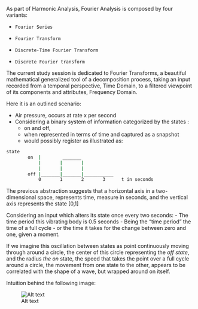 As part of Harmonic Analysis, Fourier Analysis is composed by four variants:

-     Fourier Series
-     Fourier Transform
-     Discrete-Time Fourier Transform
-     Discrete Fourier transform

The current study session is dedicated to Fourier Transforms, a beautiful mathematical generalized tool of a decomposition process, taking an input recorded from a temporal perspective, Time Domain, to a filtered viewpoint of its components and attributes, Frequency Domain.

Here it is an outlined scenario:

- Air pressure, occurs at rate x per second
- Considering a binary system of information categorized by the states : 
    - on and off, 
    - when represented in terms of time and captured as a snapshot
    - would possibly register as illustrated as:

```bash
state
        on  |        _______
            |       |       |
            |       |       |
        off |_______|_______|___________ 
            0       1       2       3      t in seconds
```

The previous abstraction suggests that a horizontal axis in a two-dimensional space, represents time, measure in seconds, and the vertical axis represents the state [0,1]

Considering an input which alters its state once every two seconds:
    - The time period this vibrating body is 0.5 seconds
    - Being the "time period" the time of a full cycle
        - or the time it takes for the change between zero and one, given a moment.

If we imagine this oscillation between states as point continuously moving through around a circle, the center of this circle representing the *off state*, and the radius *the on* state, the speed that takes the point over a full cycle around a circle, the movement from one state to the other, appears to be correlated with the shape of a wave, but wrapped around on itself.

Intuition behind the following image:

![Alt text](https://file%2B.vscode-resource.vscode-cdn.net/c%3A/Users/valdetar/journals/Ft-An-Overview/fig/Capturar.PNG?version%3D1674893596780)


